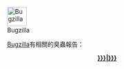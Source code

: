 <div class="infobox sisterproject plainlinks">[[File:Buggie.svg|left|45px|Bugzilla]]
<div style="margin-left: 40px;">[[Bugzilla]]有相關的臭蟲報告：<br /><center>'''[[bugzilla:{{{1|}}}|{{{2|{{{1|}}}}}}]]'''</center></div>
</div>